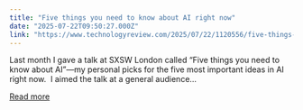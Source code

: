 ```yaml
---
title: "Five things you need to know about AI right now"
date: "2025-07-22T09:50:27.000Z"
link: "https://www.technologyreview.com/2025/07/22/1120556/five-things-to-know-ai/"
---
```


Last month I gave a talk at SXSW London called “Five things you need to know about AI”—my personal picks for the five most important ideas in AI right now.&#160; I aimed the talk at a general audience...

[Read more](https://www.technologyreview.com/2025/07/22/1120556/five-things-to-know-ai/)
